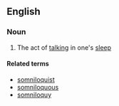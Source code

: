 ==English==

===Noun===
{{en-noun|-}}

# The act of [[talking]] in one's [[sleep]]

====Related terms====
*[[somniloquist]]
*[[somniloquous]]
*[[somniloquy]]
